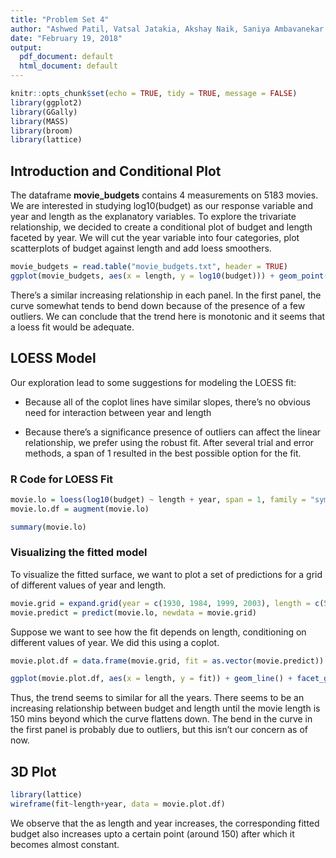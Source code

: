 ---
title: "Problem Set 4"
author: "Ashwed Patil, Vatsal Jatakia, Akshay Naik, Saniya Ambavanekar (Team Hong Kong)"
date: "February 19, 2018"
output:
  pdf_document: default
  html_document: default
---

```{r setup, include=FALSE}
knitr::opts_chunk$set(echo = TRUE, tidy = TRUE, message = FALSE)
library(ggplot2)
library(GGally)
library(MASS)
library(broom)
library(lattice)

```

## Introduction and Conditional Plot

The dataframe **movie_budgets** contains 4 measurements on 5183 movies. We are interested in studying log10(budget) as our response variable and year and length as the explanatory variables. To explore the trivariate relationship, we decided to create a conditional plot of budget and length faceted by year. We will cut the year variable into four categories, plot scatterplots of budget against length and add loess smoothers. 

```{r message = FALSE, warning = FALSE, tidy.opts=list(width.cutoff=60)}
movie_budgets = read.table("movie_budgets.txt", header = TRUE)
ggplot(movie_budgets, aes(x = length, y = log10(budget))) + geom_point() + geom_smooth(method = "loess", span = 1, method.args = list(degree = 1)) + facet_grid(~cut_number(year, n = 4)) + labs(title = "Movie budget data conditioned by year")

```

There's a similar increasing relationship in each panel. In the first panel, the curve somewhat tends to bend down because of the presence of a few outliers. We can conclude that the trend here is monotonic and  it seems that a loess fit would be adequate. 

## LOESS Model
Our exploration lead to some suggestions for modeling the LOESS fit:

- Because all of the coplot lines have similar slopes, there's no obvious need for interaction between year and length

- Because there's a significance presence of outliers can affect the linear relationship, we prefer using the robust fit. After several trial and error methods, a span of 1 resulted in the best possible option for the fit. 

### R Code for LOESS Fit

```{r message = FALSE, warning = FALSE, tidy.opts=list(width.cutoff=60)}
movie.lo = loess(log10(budget) ~ length + year, span = 1, family = "symmetric", data = movie_budgets)
movie.lo.df = augment(movie.lo)

summary(movie.lo)
```

### Visualizing the fitted model

To visualize the fitted surface, we want to plot a set of predictions for a grid of different values of year and length. 
```{r message = FALSE, warning = FALSE, tidy.opts=list(width.cutoff=60)}

movie.grid = expand.grid(year = c(1930, 1984, 1999, 2003), length = c(55, 91, 150, 210))
movie.predict = predict(movie.lo, newdata = movie.grid)

```
Suppose we want to see how the fit depends on length, conditioning on different values of year. We did this using a coplot.
```{r message = FALSE, warning = FALSE, tidy.opts=list(width.cutoff=60)}
movie.plot.df = data.frame(movie.grid, fit = as.vector(movie.predict))

ggplot(movie.plot.df, aes(x = length, y = fit)) + geom_line() + facet_grid(~year)+ labs(title = "Budget data conditioned on year")

``` 
Thus, the trend seems to similar for all the years. There seems to be an increasing relationship between budget and length until the movie length is 150 mins beyond which the curve flattens down. The bend in the curve in the first panel is probably due to outliers, but this isn't our concern as of now. 

## 3D Plot ##

```{r}
library(lattice)
wireframe(fit~length+year, data = movie.plot.df)
```

We observe that the as length and year increases, the corresponding fitted budget also increases upto a certain point (around 150) after which it becomes almost constant. 


